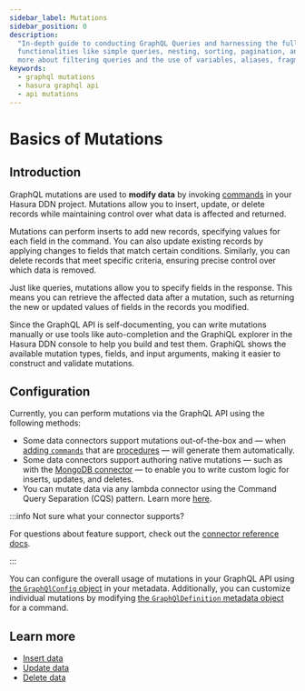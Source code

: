 ```yaml
---
sidebar_label: Mutations
sidebar_position: 0
description:
  "In-depth guide to conducting GraphQL Queries and harnessing the full potential of Hasura's GraphQL API. Discover
  functionalities like simple queries, nesting, sorting, pagination, and employing multiple arguments or queries. Learn
  more about filtering queries and the use of variables, aliases, fragments, and directives."
keywords:
  - graphql mutations
  - hasura graphql api
  - api mutations
---
```


# Basics of Mutations

## Introduction

GraphQL mutations are used to **modify data** by invoking [commands](/supergraph-modeling/commands.mdx) in your Hasura
DDN project. Mutations allow you to insert, update, or delete records while maintaining control over what data is
affected and returned.

Mutations can perform inserts to add new records, specifying values for each field in the command. You can also update
existing records by applying changes to fields that match certain conditions. Similarly, you can delete records that
meet specific criteria, ensuring precise control over which data is removed.

Just like queries, mutations allow you to specify fields in the response. This means you can retrieve the affected data
after a mutation, such as returning the new or updated values of fields in the records you modified.

Since the GraphQL API is self-documenting, you can write mutations manually or use tools like auto-completion and the
GraphiQL explorer in the Hasura DDN console to help you build and test them. GraphiQL shows the available mutation
types, fields, and input arguments, making it easier to construct and validate mutations.

## Configuration

Currently, you can perform mutations via the GraphQL API using the following methods:

- Some data connectors support mutations out-of-the-box and — when
  [adding `commands`](/cli/commands/ddn_command_add.mdx) that are
  [procedures](/supergraph-modeling/commands.mdx#command-procedurename) — will generate them automatically.
- Some data connectors support authoring native mutations — such as with the
  [MongoDB connector](/reference/connectors/mongodb/native-operations/native-mutations.mdx) — to enable you to write
  custom logic for inserts, updates, and deletes.
- You can mutate data via any lambda connector using the Command Query Separation (CQS) pattern. Learn more
  [here](/business-logic/tutorials/1-add-custom-logic.mdx).

:::info Not sure what your connector supports?

For questions about feature support, check out the [connector reference docs](/reference/connectors/index.mdx).

:::

You can configure the overall usage of mutations in your GraphQL API using
[the `GraphQlConfig` object](/supergraph-modeling/graphql-config.mdx#graphqlconfig-mutationgraphqlconfig) in your
metadata. Additionally, you can customize individual mutations by modifying
[the `GraphQlDefinition` metadata object](/supergraph-modeling/commands.mdx#command-commandgraphqldefinition) for a
command.

## Learn more

- [Insert data](/graphql-api/mutations/insert-data.mdx)
- [Update data](/graphql-api/mutations/update-data.mdx)
- [Delete data](/graphql-api/mutations/delete-data.mdx)
